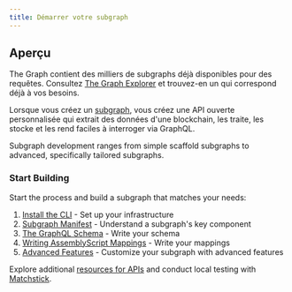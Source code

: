 ```yaml
---
title: Démarrer votre subgraph
---
```


## Aperçu

The Graph contient des milliers de subgraphs déjà disponibles pour des requêtes. Consultez [The Graph Explorer](https://thegraph.com/explorer) et trouvez-en un qui correspond déjà à vos besoins.

Lorsque vous créez un [subgraph](/subgraphs/developing/subgraphs/), vous créez une API ouverte personnalisée qui extrait des données d'une blockchain, les traite, les stocke et les rend faciles à interroger via GraphQL.

Subgraph development ranges from simple scaffold subgraphs to advanced, specifically tailored subgraphs.

### Start Building

Start the process and build a subgraph that matches your needs:

1. [Install the CLI](/subgraphs/developing/creating/install-the-cli/) - Set up your infrastructure
2. [Subgraph Manifest](/subgraphs/developing/creating/subgraph-manifest/) - Understand a subgraph's key component
3. [The GraphQL Schema](/subgraphs/developing/creating/ql-schema/) - Write your schema
4. [Writing AssemblyScript Mappings](/subgraphs/developing/creating/assemblyscript-mappings/) - Write your mappings
5. [Advanced Features](/subgraphs/developing/creating/advanced/) - Customize your subgraph with advanced features

Explore additional [resources for APIs](/subgraphs/developing/creating/graph-ts/README/) and conduct local testing with [Matchstick](/subgraphs/developing/creating/unit-testing-framework/).
